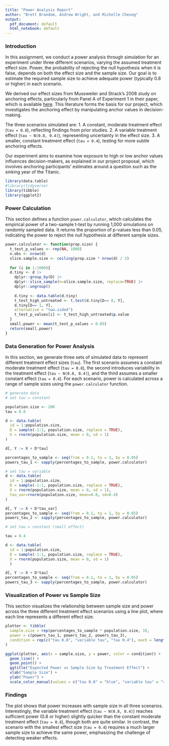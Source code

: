 ```yaml
---
title: "Power Analysis Report"
author: "Brett Brandom, Andrew Wright, and Michelle Cheung"
output:
  pdf_document: default
  html_notebook: default
---
```

### Introduction

In this assignment, we conduct a power analysis through simulation for an experiment under three different scenarios, varying the assumed treatment effect size. Power, the probability of rejecting the null hypothesis when it is false, depends on both the effect size and the sample size. Our goal is to estimate the required sample size to achieve adequate power (typically 0.8 or higher) in each scenario. 

We derived our effect sizes from Mussweiler and Strack’s 2008 study on anchoring effects, particularly from Panel A of Experiment 1 in their paper, which is available [here](https://www.sciencedirect.com/science/article/pii/S0022103108001054). This literature forms the basis for our project, which investigates the anchoring effect by manipulating anchor values in decision-making.

The three scenarios simulated are:
1. A constant, moderate treatment effect (`tau = 0.8`), reflecting findings from prior studies.
2. A variable treatment effect (`tau ~ N(0.8, 0.4)`), representing uncertainty in the effect size.
3. A smaller, constant treatment effect (`tau = 0.4`), testing for more subtle anchoring effects.

Our experiment aims to examine how exposure to high or low anchor values influences decision-makers, as explained in our project proposal, which involves anchoring participants' estimates around a question such as the sinking year of the Titanic.


```r
library(data.table)
#library(tidyverse)
library(tibble)
library(ggplot2)
```

### Power Calculation
This section defines a function `power.calculator`, which calculates the empirical power of a two-sample t-test by running 1,000 simulations on randomly sampled data. It returns the proportion of p-values less than 0.05, indicating the power to reject the null hypothesis at different sample sizes.

```r
power.calculator <- function(prop.size) {
  t_test_p_values <- rep(NA, 1000)
  n.obs <- nrow(d)
  slice.sample.size <- ceiling(prop.size * nrow(d) / 2)
  
  for (i in 1:1000){
  d.tiny <- d |>
    dplyr::group_by(D) |>
    dplyr::slice_sample(n=slice.sample.size, replace=TRUE) |>
    dplyr::ungroup()
  
    d.tiny <- data.table(d.tiny)
    t_test_high_untreated <- t.test(d.tiny[D== 0, Y],
    d.tiny[D== 1, Y],
    alternative = "two.sided")
    t_test_p_values[i] <- t_test_high_untreated$p.value
  }
  small.power <- mean(t_test_p_values < 0.05)
  return(small.power)
}
```

### Data Generation for Power Analysis

In this section, we generate three sets of simulated data to represent different treatment effect sizes (`tau`). The first scenario assumes a constant moderate treatment effect (`tau = 0.8`), the second introduces variability in the treatment effect (`tau ~ N(0.8, 0.4)`), and the third assumes a smaller constant effect (`tau = 0.4`). For each scenario, power is calculated across a range of sample sizes using the `power.calculator` function.

```r
# generate data
# set tau = constant

population.size <- 200
tau = 0.8

d <- data.table(
  id = 1:population.size,
  D = sample(-1:1, population.size, replace = TRUE),
  X = rnorm(population.size, mean = 0, sd = 1)
)

d[, Y := X + D*tau]

percentages_to_sample <- seq(from = 0.1, to = 1, by = 0.05)
powers_tau_1 <- sapply(percentages_to_sample, power.calculator)

# set tau = variable
d <- data.table(
  id = 1:population.size,
  D = sample(-1:1, population.size, replace = TRUE),
  X = rnorm(population.size, mean = 0, sd = 1),
  tau_var=rnorm(population.size, mean=0.8, sd=0.4)
)

d[, Y := X + D*tau_var]
percentages_to_sample <- seq(from = 0.1, to = 1, by = 0.05)
powers_tau_2 <- sapply(percentages_to_sample, power.calculator)

# set tau = constant (small effect)

tau = 0.4

d <- data.table(
  id = 1:population.size,
  D = sample(-1:1, population.size, replace = TRUE),
  X = rnorm(population.size, mean = 0, sd = 1)
  )

d[, Y := X + D*tau]
percentages_to_sample <- seq(from = 0.1, to = 1, by = 0.05)
powers_tau_3 <- sapply(percentages_to_sample, power.calculator)
```

### Visualization of Power vs Sample Size
This section visualizes the relationship between sample size and power across the three different treatment effect scenarios using a line plot, where each line represents a different effect size.

```r
plotter <- tibble(
  sample.size = rep(percentages_to_sample * population.size, 3),
  power = c(powers_tau_1, powers_tau_2, powers_tau_3),
  condition = rep(c("tau 0.8", "variable tau", "tau 0.4"), each = length(percentages_to_sample))
)

ggplot(plotter, aes(x = sample.size, y = power, color = condition)) +
  geom_line() +
  geom_point() +
  ggtitle("Expected Power vs Sample Size by Treatment Effect") +
  xlab("Sample Size") +
  ylab("Power") +
  scale_color_manual(values = c("tau 0.8" = "blue", "variable tau" = "red", "tau 0.4" = "green"))
```

### Findings
The plot shows that power increases with sample size in all three scenarios. Interestingly, the variable treatment effect (`tau ~ N(0.8, 0.4)`) reaches sufficient power (0.8 or higher) slightly quicker than the constant moderate treatment effect (`tau = 0.8`), though both are quite similar. In contrast, the scenario with the smallest effect size (`tau = 0.4`) requires a much larger sample size to achieve the same power, emphasizing the challenge of detecting weaker effects.


